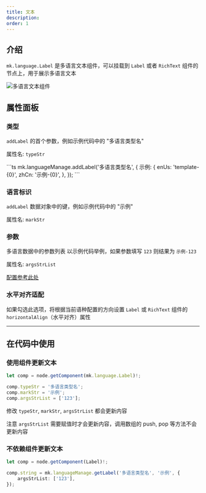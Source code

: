 ```yaml
---
title: 文本
description:
order: 1
---
```


## 介绍

`mk.language.Label` 是多语言文本组件，可以挂载到 `Label` 或者 `RichText` 组件的节点上，用于展示多语言文本

![多语言文本组件](/docs/9fe44eaf-acf1-426d-a2db-134524a812dc.png)

## 属性面板

### 类型

`addLabel` 的首个参数，例如示例代码中的 "多语言类型名"

属性名: `typeStr`

<Note type="note" title="示例代码">
```ts
mk.languageManage.addLabel('多语言类型名', {
    示例: {
        enUs: 'template-{0}',
        zhCn: '示例-{0}',
    },
});
```
</Note>

### 语言标识

`addLabel` 数据对象中的键，例如示例代码中的 "示例"

属性名: `markStr`

### 参数

多语言数据中的参数列表
以示例代码举例，如果参数填写 `123` 则结果为 `示例-123`

属性名: `argsStrList`

[配置参考此处](./manage#配置/多语言参数前后缀)

### 水平对齐适配

如果勾选此选项，将根据当前语种配置的方向设置 `Label` 或 `RichText` 组件的 `horizontalAlign`（水平对齐）属性

---

## 在代码中使用

### 使用组件更新文本

```ts
let comp = node.getComponent(mk.language.Label)!;

comp.typeStr = '多语言类型名';
comp.markStr = '示例';
comp.argsStrList = ['123'];
```

修改 `typeStr`, `markStr`, `argsStrList` 都会更新内容

注意 `argsStrList` 需要赋值时才会更新内容，调用数组的 push, pop 等方法不会更新内容

### 不依赖组件更新文本

```ts
let comp = node.getComponent(Label)!;

comp.string = mk.languageManage.getLabel('多语言类型名', '示例', {
    argsStrList: ['123'],
});
```
